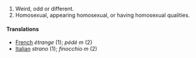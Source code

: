 #Weird, odd or different.
#Homosexual, appearing homosexual, or having homosexual qualities.

====Translations====
*[[French]] ''étrange'' (1); ''pédé'' ''m'' (2)
*[[Italian]] ''strano'' (1); ''finocchio'' ''m'' (2)